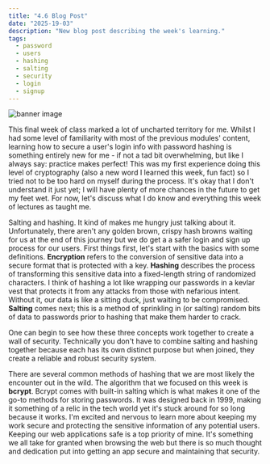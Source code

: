 ```yaml
---
title: "4.6 Blog Post"
date: "2025-19-03"
description: "New blog post describing the week's learning."
tags:
  - password
  - users
  - hashing
  - salting
  - security
  - login
  - signup
---
```


![banner image](./banner3.png)

This final week of class marked a lot of uncharted territory for me. Whilst I had some level of familiarity with most of the previous modules' content, learning how to secure a user's login info with password hashing is something entirely new for me - if not a tad bit overwhelming, but like I always say: practice makes perfect! This was my first experience doing this level of cryptography (also a new word I learned this week, fun fact) so I tried not to be too hard on myself during the process. It's okay that I don't understand it just yet; I will have plenty of more chances in the future to get my feet wet. For now, let's discuss what I do know and everything this week of lectures as taught me.

Salting and hashing. It kind of makes me hungry just talking about it. Unfortunately, there aren't any golden brown, crispy hash browns waiting for us at the end of this journey but we do get a a safer login and sign up process for our users. First things first, let's start with the basics with some definitions. **Encryption** refers to the conversion of sensitive data into a secure format that is protected with a key. **Hashing** describes the process of transforming this sensitive data into a fixed-length string of randomized characters. I think of hashing a lot like wrapping our passwords in a kevlar vest that protects it from any attacks from those with nefarious intent. Without it, our data is like a sitting duck, just waiting to be compromised. **Salting** comes next; this is a method of sprinkling in (or salting) random bits of data to passwords prior to hashing that make them harder to crack.

One can begin to see how these three concepts work together to create a wall of security. Technically you don't have to combine salting and hashing together because each has its own distinct purpose but when joined, they create a reliable and robust security system.

There are several common methods of hashing that we are most likely the encounter out in the wild. The algorithm that we focused on this week is **bcrypt**. Bcrypt comes with built-in salting which is what makes it one of the go-to methods for storing passwords. It was designed back in 1999, making it something of a relic in the tech world yet it's stuck around for so long because it works. I'm excited and nervous to learn more about keeping my work secure and protecting the sensitive information of any potential users. Keeping our web applications safe is a top priority of mine. It's something we all take for granted when browsing the web but there is so much thought and dedication put into getting an app secure and maintaining that security.
